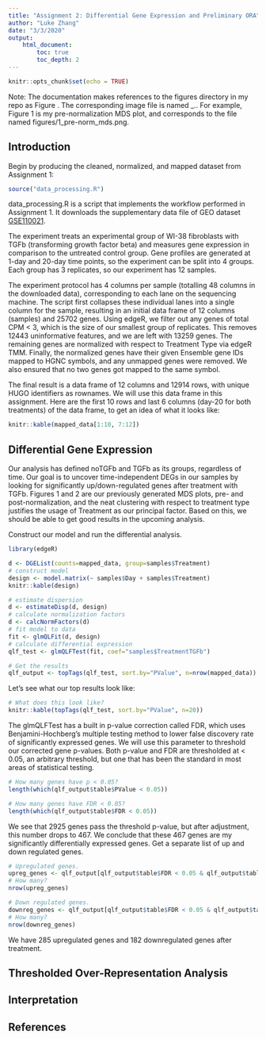 ---
title: "Assignment 2: Differential Gene Expression and Preliminary ORA"
author: "Luke Zhang"
date: "3/3/2020"
output:
    html_document:
        toc: true
        toc_depth: 2
---

```{r setup, include=FALSE}
knitr::opts_chunk$set(echo = TRUE)
```

Note: The documentation makes references to the figures directory in my repo as Figure <number>. The corresponding image file is named <number>_<filename>.<format>. For example, Figure 1 is my pre-normalization MDS plot, and corresponds to the file named figures/1_pre-norm_mds.png.

## Introduction

Begin by producing the cleaned, normalized, and mapped dataset from Assignment 1:

```{r a1, results='hide', message=FALSE}
source("data_processing.R")
```

data_processing.R is a script that implements the workflow performed in Assignment 1. It downloads the supplementary data file of GEO dataset [GSE110021](https://www.ncbi.nlm.nih.gov/geo/query/acc.cgi?acc=GSE110021).

The experiment treats an experimental group of WI-38 fibroblasts with TGFb (transforming growth factor beta) and measures gene expression in comparison to the untreated control group. Gene profiles are generated at 1-day and 20-day time points, so the experiment can be split into 4 groups. Each group has 3 replicates, so our experiment has 12 samples.

The experiment protocol has 4 columns per sample (totalling 48 columns in the downloaded data), corresponding to each lane on the sequencing machine. The script first collapses these individual lanes into a single column for the sample, resulting in an initial data frame of 12 columns (samples) and 25702 genes. Using edgeR, we filter out any genes of total CPM < 3, which is the size of our smallest group of replicates. This removes 12443 uninformative features, and we are left with 13259 genes. The remaining genes are normalized with respect to Treatment Type via edgeR TMM. Finally, the normalized genes have their given Ensemble gene IDs mapped to HGNC symbols, and any unmapped genes were removed. We also ensured that no two genes got mapped to the same symbol.

The final result is a data frame of 12 columns and 12914 rows, with unique HUGO identifiers as rownames. We will use this data frame in this assignment. Here are the first 10 rows and last 6 columns (day-20 for both treatments) of the data frame, to get an idea of what it looks like:

```{r}
knitr::kable(mapped_data[1:10, 7:12])
```

## Differential Gene Expression

Our analysis has defined noTGFb and TGFb as its groups, regardless of time. Our goal is to uncover time-independent DEGs in our samples by looking for significantly up/down-regulated genes after treatment with TGFb. Figures 1 and 2 are our previously generated MDS plots, pre- and post-normalization, and the neat clustering with respect to treatment type justifies the usage of Treatment as our principal factor. Based on this, we should be able to get good results in the upcoming analysis.

Construct our model and run the differential analysis.
```{r}
library(edgeR)

d <- DGEList(counts=mapped_data, group=samples$Treatment)
# construct model
design <- model.matrix(~ samples$Day + samples$Treatment)
knitr::kable(design)

# estimate dispersion
d <- estimateDisp(d, design)
# calculate normalization factors
d <- calcNormFactors(d)
# fit model to data
fit <- glmQLFit(d, design)
# calculate differential expression
qlf_test <- glmQLFTest(fit, coef="samples$TreatmentTGFb")

# Get the results
qlf_output <- topTags(qlf_test, sort.by="PValue", n=nrow(mapped_data))
```

Let's see what our top results look like:
```{r}
# What does this look like?
knitr::kable(topTags(qlf_test, sort.by="PValue", n=20))
```

The glmQLFTest has a built in p-value correction called FDR, which uses Benjamini-Hochberg's multiple testing method to lower false discovery rate of significantly expressed genes. We will use this parameter to threshold our corrected gene p-values. Both p-value and FDR are thresholded at < 0.05, an arbitrary threshold, but one that has been the standard in most areas of statistical testing.

```{r}
# How many genes have p < 0.05?
length(which(qlf_output$table$PValue < 0.05))

# How many genes have FDR < 0.05?
length(which(qlf_output$table$FDR < 0.05))
```

We see that 2925 genes pass the threshold p-value, but after adjustment, this number drops to 467. We conclude that these 467 genes are my significantly differentially expressed genes. Get a separate list of up and down regulated genes.

```{r}
# Upregulated genes.
upreg_genes <- qlf_output[qlf_output$table$FDR < 0.05 & qlf_output$table$logFC > 0, ]
# How many?
nrow(upreg_genes)

# Down regulated genes.
downreg_genes <- qlf_output[qlf_output$table$FDR < 0.05 & qlf_output$table$logFC < 0, ]
# How many?
nrow(downreg_genes)
```

We have 285 upregulated genes and 182 downregulated genes after treatment.

## Thresholded Over-Representation Analysis

## Interpretation

## References